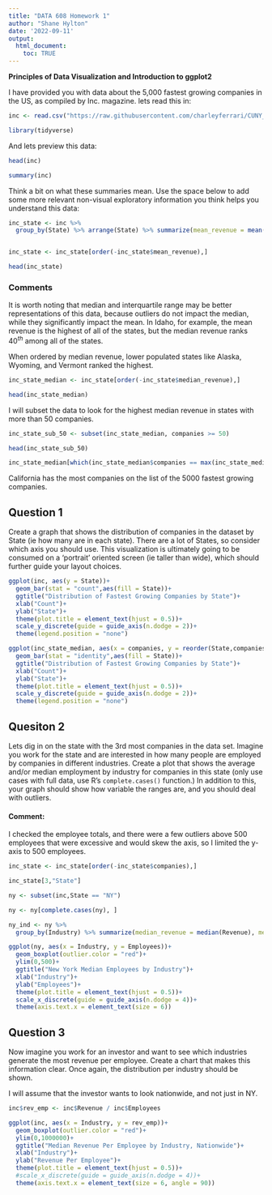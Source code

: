 ```yaml
---
title: "DATA 608 Homework 1"
author: "Shane Hylton"
date: '2022-09-11'
output:
  html_document:
    toc: TRUE
---
```


**Principles of Data Visualization and Introduction to ggplot2**

I have provided you with data about the 5,000 fastest growing companies in the US, as compiled by Inc. magazine. lets read this in:

```r
inc <- read.csv("https://raw.githubusercontent.com/charleyferrari/CUNY_DATA_608/master/module1/Data/inc5000_data.csv", header= TRUE)

library(tidyverse)
```

And lets preview this data:

```r
head(inc)
```
```r
summary(inc)
```

Think a bit on what these summaries mean. Use the space below to add some more relevant non-visual exploratory information you think helps you understand this data:

```r

inc_state <- inc %>%
  group_by(State) %>% arrange(State) %>% summarize(mean_revenue = mean(Revenue), sd_revenue = sd(Revenue), median_revenue = median(Revenue), iqr_revenue = IQR(Revenue), companies = sum(State == State))


inc_state <- inc_state[order(-inc_state$mean_revenue),]

head(inc_state)


```

### Comments

It is worth noting that median and interquartile range may be better representations of this data, because outliers do not impact the median, while they significantly impact the mean. In Idaho, for example, the mean revenue is the highest of all of the states, but the median revenue ranks $40^{th}$ among all of the states.

When ordered by median revenue, lower populated states like Alaska, Wyoming, and Vermont ranked the highest. 

```r

inc_state_median <- inc_state[order(-inc_state$median_revenue),]

head(inc_state_median)

```

I will subset the data to look for the highest median revenue in states with more than 50 companies. 

```r

inc_state_sub_50 <- subset(inc_state_median, companies >= 50)

head(inc_state_sub_50)

inc_state_median[which(inc_state_median$companies == max(inc_state_median$companies)), 'State']

```

California has the most companies on the list of the 5000 fastest growing companies. 


## Question 1

Create a graph that shows the distribution of companies in the dataset by State (ie how many are in each state). There are a lot of States, so consider which axis you should use. This visualization is ultimately going to be consumed on a 'portrait' oriented screen (ie taller than wide), which should further guide your layout choices.

```r
ggplot(inc, aes(y = State))+
  geom_bar(stat = "count",aes(fill = State))+
  ggtitle("Distribution of Fastest Growing Companies by State")+
  xlab("Count")+
  ylab("State")+
  theme(plot.title = element_text(hjust = 0.5))+
  scale_y_discrete(guide = guide_axis(n.dodge = 2))+
  theme(legend.position = "none")
```

```r
ggplot(inc_state_median, aes(x = companies, y = reorder(State,companies)))+
  geom_bar(stat = "identity",aes(fill = State))+
  ggtitle("Distribution of Fastest Growing Companies by State")+
  xlab("Count")+
  ylab("State")+
  theme(plot.title = element_text(hjust = 0.5))+
  scale_y_discrete(guide = guide_axis(n.dodge = 2))+
  theme(legend.position = "none")
```


## Quesiton 2

Lets dig in on the state with the 3rd most companies in the data set. Imagine you work for the state and are interested in how many people are employed by companies in different industries. Create a plot that shows the average and/or median employment by industry for companies in this state (only use cases with full data, use R's `complete.cases()` function.) In addition to this, your graph should show how variable the ranges are, and you should deal with outliers.


#### Comment:


I checked the employee totals, and there were a few outliers above 500 employees that were excessive and would skew the axis, so I limited the y-axis to 500 employees. 


```r

inc_state <- inc_state[order(-inc_state$companies),]

inc_state[3,"State"]

ny <- subset(inc,State == "NY")

ny <- ny[complete.cases(ny), ]

ny_ind <- ny %>%
  group_by(Industry) %>% summarize(median_revenue = median(Revenue), median_employees = median(Employees), iqr_employees = IQR(Employees), mean_growth = mean(Growth_Rate))

ggplot(ny, aes(x = Industry, y = Employees))+
  geom_boxplot(outlier.color = "red")+
  ylim(0,500)+
  ggtitle("New York Median Employees by Industry")+
  xlab("Industry")+
  ylab("Employees")+
  theme(plot.title = element_text(hjust = 0.5))+
  scale_x_discrete(guide = guide_axis(n.dodge = 4))+
  theme(axis.text.x = element_text(size = 6))

```

## Question 3

Now imagine you work for an investor and want to see which industries generate the most revenue per employee. Create a chart that makes this information clear. Once again, the distribution per industry should be shown.

I will assume that the investor wants to look nationwide, and not just in NY.

```r

inc$rev_emp <- inc$Revenue / inc$Employees

ggplot(inc, aes(x = Industry, y = rev_emp))+
  geom_boxplot(outlier.color = "red")+
  ylim(0,1000000)+
  ggtitle("Median Revenue Per Employee by Industry, Nationwide")+
  xlab("Industry")+
  ylab("Revenue Per Employee")+
  theme(plot.title = element_text(hjust = 0.5))+
  #scale_x_discrete(guide = guide_axis(n.dodge = 4))+
  theme(axis.text.x = element_text(size = 6, angle = 90))

```
